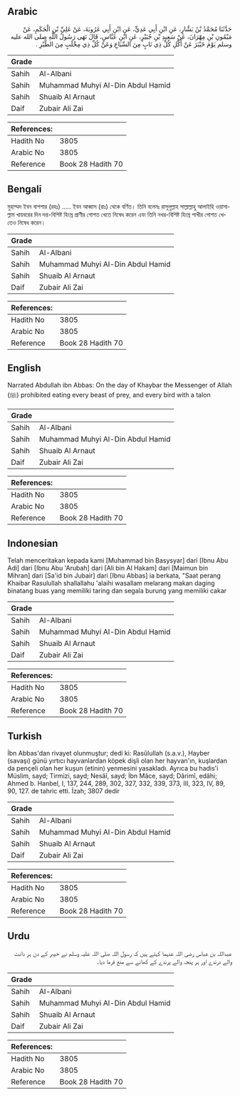 ## Arabic


<div dir="rtl" lang="ar" style={{fontSize:'larger',backgroundColor:'#f8f9fa',padding:20}}>
حَدَّثَنَا مُحَمَّدُ بْنُ بَشَّارٍ، عَنِ ابْنِ أَبِي عَدِيٍّ، عَنِ ابْنِ أَبِي عَرُوبَةَ، عَنْ عَلِيِّ بْنِ الْحَكَمِ، عَنْ مَيْمُونِ بْنِ مِهْرَانَ، عَنْ سَعِيدِ بْنِ جُبَيْرٍ، عَنِ ابْنِ عَبَّاسٍ، قَالَ نَهَى رَسُولُ اللَّهِ صلى الله عليه وسلم يَوْمَ خَيْبَرَ عَنْ أَكْلِ كُلِّ ذِي نَابٍ مِنَ السِّبَاعِ وَعَنْ كُلِّ ذِي مِخْلَبٍ مِنَ الطَّيْرِ ‏.‏
</div>
<div style={{backgroundColor:'#f8f9fa',padding:20, marginBottom: 10}}><table> <thead> <tr> <th>Grade</th> <th></th> </tr> </thead> <tbody> <tr><td>Sahih</td><td>Al-Albani</td></tr><tr><td>Sahih</td><td>Muhammad Muhyi Al-Din Abdul Hamid</td></tr><tr><td>Sahih</td><td>Shuaib Al Arnaut</td></tr><tr><td>Daif</td><td>Zubair Ali Zai</td></tr></tbody></table><table> <thead> <tr> <th>References:</th> <th></th> </tr> </thead> <tbody><tr><td>Hadith No</td><td>3805</td></tr><tr><td>Arabic No</td><td>3805</td></tr><tr><td>Reference</td><td>Book 28 Hadith 70</td></tr></tbody></table></div>

## Bengali


<div dir="ltr" lang="bn" style={{fontSize:'larger',backgroundColor:'#f8f9fa',padding:20}}>
মুহাম্মদ ইবন বাশশার (রহঃ) ..... ইবন আব্বাস (রাঃ) থেকে বর্ণিত। তিনি বলেনঃ রাসূলুল্লাহ সাল্লাল্লাহু আলাইহি ওয়াসাল্লাম খায়বরের দিন দন্ত-বিশিষ্ট হিংস্র প্রাণীর গোশত খেতে নিষেধ করেন এবং তিনি নখর-বিশিষ্ট হিংস্র পাখীর গোশত খেতেও নিষেধ করেন।
</div>
<div style={{backgroundColor:'#f8f9fa',padding:20, marginBottom: 10}}><table> <thead> <tr> <th>Grade</th> <th></th> </tr> </thead> <tbody> <tr><td>Sahih</td><td>Al-Albani</td></tr><tr><td>Sahih</td><td>Muhammad Muhyi Al-Din Abdul Hamid</td></tr><tr><td>Sahih</td><td>Shuaib Al Arnaut</td></tr><tr><td>Daif</td><td>Zubair Ali Zai</td></tr></tbody></table><table> <thead> <tr> <th>References:</th> <th></th> </tr> </thead> <tbody><tr><td>Hadith No</td><td>3805</td></tr><tr><td>Arabic No</td><td>3805</td></tr><tr><td>Reference</td><td>Book 28 Hadith 70</td></tr></tbody></table></div>

## English


<div dir="ltr" lang="en" style={{fontSize:'larger',backgroundColor:'#f8f9fa',padding:20}}>
Narrated Abdullah ibn Abbas: On the day of Khaybar the Messenger of Allah (ﷺ) prohibited eating every beast of prey, and every bird with a talon
</div>
<div style={{backgroundColor:'#f8f9fa',padding:20, marginBottom: 10}}><table> <thead> <tr> <th>Grade</th> <th></th> </tr> </thead> <tbody> <tr><td>Sahih</td><td>Al-Albani</td></tr><tr><td>Sahih</td><td>Muhammad Muhyi Al-Din Abdul Hamid</td></tr><tr><td>Sahih</td><td>Shuaib Al Arnaut</td></tr><tr><td>Daif</td><td>Zubair Ali Zai</td></tr></tbody></table><table> <thead> <tr> <th>References:</th> <th></th> </tr> </thead> <tbody><tr><td>Hadith No</td><td>3805</td></tr><tr><td>Arabic No</td><td>3805</td></tr><tr><td>Reference</td><td>Book 28 Hadith 70</td></tr></tbody></table></div>

## Indonesian


<div dir="ltr" lang="id" style={{fontSize:'larger',backgroundColor:'#f8f9fa',padding:20}}>
Telah menceritakan kepada kami [Muhammad bin Basysyar] dari [Ibnu Abu Adi] dari [Ibnu Abu 'Arubah] dari [Ali bin Al Hakam] dari [Maimun bin Mihran] dari [Sa'id bin Jubair] dari [Ibnu Abbas] ia berkata, "Saat perang Khaibar Rasulullah shallallahu 'alaihi wasallam melarang makan daging binatang buas yang memiliki taring dan segala burung yang memiliki cakar
</div>
<div style={{backgroundColor:'#f8f9fa',padding:20, marginBottom: 10}}><table> <thead> <tr> <th>Grade</th> <th></th> </tr> </thead> <tbody> <tr><td>Sahih</td><td>Al-Albani</td></tr><tr><td>Sahih</td><td>Muhammad Muhyi Al-Din Abdul Hamid</td></tr><tr><td>Sahih</td><td>Shuaib Al Arnaut</td></tr><tr><td>Daif</td><td>Zubair Ali Zai</td></tr></tbody></table><table> <thead> <tr> <th>References:</th> <th></th> </tr> </thead> <tbody><tr><td>Hadith No</td><td>3805</td></tr><tr><td>Arabic No</td><td>3805</td></tr><tr><td>Reference</td><td>Book 28 Hadith 70</td></tr></tbody></table></div>

## Turkish


<div dir="ltr" lang="tr" style={{fontSize:'larger',backgroundColor:'#f8f9fa',padding:20}}>
İbn Abbas'dan rivayet olunmuştur; dedi ki: Rasûlullah (s.a.v.), Hayber (savaşı) günü yırtıcı hayvanlardan köpek dişli olan her hayvan'ın, kuşlardan da pençeli olan her kuşun (etinin) yenmesini yasakladı. Ayrıca bu hadis'i Müslim, sayd; Tirmizi, sayd; Nesâî, sayd; İbn Mâce, sayd; Dârimî, edâhi; Ahmed b. Hanbel, I, 137, 244, 289, 302, 327, 332, 339, 373, III, 323, IV, 89, 90, 127. de tahric etti. İzah; 3807 dedir
</div>
<div style={{backgroundColor:'#f8f9fa',padding:20, marginBottom: 10}}><table> <thead> <tr> <th>Grade</th> <th></th> </tr> </thead> <tbody> <tr><td>Sahih</td><td>Al-Albani</td></tr><tr><td>Sahih</td><td>Muhammad Muhyi Al-Din Abdul Hamid</td></tr><tr><td>Sahih</td><td>Shuaib Al Arnaut</td></tr><tr><td>Daif</td><td>Zubair Ali Zai</td></tr></tbody></table><table> <thead> <tr> <th>References:</th> <th></th> </tr> </thead> <tbody><tr><td>Hadith No</td><td>3805</td></tr><tr><td>Arabic No</td><td>3805</td></tr><tr><td>Reference</td><td>Book 28 Hadith 70</td></tr></tbody></table></div>

## Urdu


<div dir="rtl" lang="ur" style={{fontSize:'larger',backgroundColor:'#f8f9fa',padding:20}}>
عبداللہ بن عباس رضی اللہ عنہما کہتے ہیں کہ رسول اللہ صلی اللہ علیہ وسلم نے خیبر کے دن ہر دانت والے درندے اور ہر پنجہ والے پرندے کے کھانے سے منع فرما دیا۔
</div>
<div style={{backgroundColor:'#f8f9fa',padding:20, marginBottom: 10}}><table> <thead> <tr> <th>Grade</th> <th></th> </tr> </thead> <tbody> <tr><td>Sahih</td><td>Al-Albani</td></tr><tr><td>Sahih</td><td>Muhammad Muhyi Al-Din Abdul Hamid</td></tr><tr><td>Sahih</td><td>Shuaib Al Arnaut</td></tr><tr><td>Daif</td><td>Zubair Ali Zai</td></tr></tbody></table><table> <thead> <tr> <th>References:</th> <th></th> </tr> </thead> <tbody><tr><td>Hadith No</td><td>3805</td></tr><tr><td>Arabic No</td><td>3805</td></tr><tr><td>Reference</td><td>Book 28 Hadith 70</td></tr></tbody></table></div>